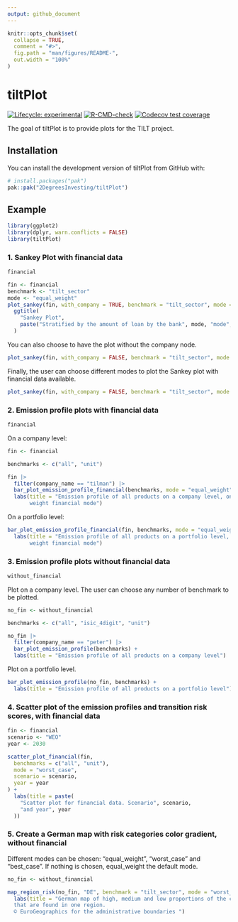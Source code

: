 ```yaml
---
output: github_document
---
```


<!-- README.md is generated from README.Rmd. Please edit that file -->

```r
knitr::opts_chunk$set(
  collapse = TRUE,
  comment = "#>",
  fig.path = "man/figures/README-",
  out.width = "100%"
)
```

# tiltPlot

<!-- badges: start -->
[![Lifecycle: experimental](https://img.shields.io/badge/lifecycle-experimental-orange.svg)](https://lifecycle.r-lib.org/articles/stages.html#experimental)
[![R-CMD-check](https://github.com/2DegreesInvesting/tiltPlot/actions/workflows/R-CMD-check.yaml/badge.svg)](https://github.com/2DegreesInvesting/tiltPlot/actions/workflows/R-CMD-check.yaml)
[![Codecov test coverage](https://codecov.io/gh/2DegreesInvesting/tiltPlot/branch/main/graph/badge.svg)](https://app.codecov.io/gh/2DegreesInvesting/tiltPlot?branch=main)
<!-- badges: end -->

The goal of tiltPlot is to provide plots for the TILT project.

## Installation

You can install the development version of tiltPlot from GitHub with:

```r
# install.packages("pak")
pak::pak("2DegreesInvesting/tiltPlot")
```

## Example

```r
library(ggplot2)
library(dplyr, warn.conflicts = FALSE)
library(tiltPlot)
```

### 1. Sankey Plot with financial data

```r
financial
```

```r
fin <- financial
benchmark <- "tilt_sector"
mode <- "equal_weight"
plot_sankey(fin, with_company = TRUE, benchmark = "tilt_sector", mode = "equal_weight") +
  ggtitle(
    "Sankey Plot",
    paste("Stratified by the amount of loan by the bank", mode, "mode", "and benchmark", benchmark)
  )
```

You can also choose to have the plot without the company node.

```r
plot_sankey(fin, with_company = FALSE, benchmark = "tilt_sector", mode = "equal_weight")
```

Finally, the user can choose different modes to plot the Sankey plot with financial data available.

```r
plot_sankey(fin, with_company = FALSE, benchmark = "tilt_sector", mode = "best_case")
```

### 2. Emission profile plots with financial data

```r
financial
```

On a company level:

```r
fin <- financial

benchmarks <- c("all", "unit")

fin |>
  filter(company_name == "tilman") |>
  bar_plot_emission_profile_financial(benchmarks, mode = "equal_weight") +
  labs(title = "Emission profile of all products on a company level, on an equal
       weight financial mode")
```

On a portfolio level:

```r
bar_plot_emission_profile_financial(fin, benchmarks, mode = "equal_weight") +
  labs(title = "Emission profile of all products on a portfolio level, on an equal
       weight financial mode")
```


### 3. Emission profile plots without financial data

```r
without_financial
```

Plot on a company level.
The user can choose any number of benchmark to be plotted. 

```r
no_fin <- without_financial

benchmarks <- c("all", "isic_4digit", "unit")

no_fin |>
  filter(company_name == "peter") |>
  bar_plot_emission_profile(benchmarks) +
  labs(title = "Emission profile of all products on a company level")
```

Plot on a portfolio level. 

```r
bar_plot_emission_profile(no_fin, benchmarks) +
  labs(title = "Emission profile of all products on a portfolio level")
```


### 4. Scatter plot of the emission profiles and transition risk scores, with financial data

```r
fin <- financial
scenario <- "WEO"
year <- 2030

scatter_plot_financial(fin,
  benchmarks = c("all", "unit"),
  mode = "worst_case",
  scenario = scenario,
  year = year
) +
  labs(title = paste(
    "Scatter plot for financial data. Scenario", scenario,
    "and year", year
  ))
```


### 5. Create a German map with risk categories color gradient, without financial

Different modes can be chosen: "equal_weight", "worst_case" and "best_case".
If nothing is chosen, equal_weight the default mode.

```r
no_fin <- without_financial

map_region_risk(no_fin, "DE", benchmark = "tilt_sector", mode = "worst_case") +
  labs(title = "German map of high, medium and low proportions of the companies
  that are found in one region.
  © EuroGeographics for the administrative boundaries ")
```
